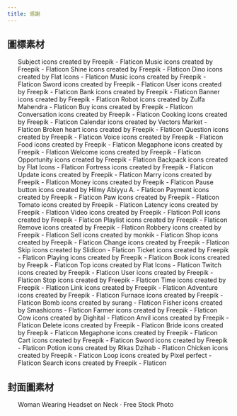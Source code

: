 ---
title: 感謝
---


## 圖標素材
<ul>
	<CreditItem href="https://www.flaticon.com/free-icons/subject" title="subject icons">Subject icons created by Freepik - Flaticon</CreditItem>
	<CreditItem href="https://www.flaticon.com/free-icons/music" title="music icons">Music icons created by Freepik - Flaticon</CreditItem>
	<CreditItem href="https://www.flaticon.com/free-icons/shine" title="shine icons">Shine icons created by Freepik - Flaticon</CreditItem>
	<CreditItem href="https://www.flaticon.com/free-icons/dino" title="dino icons">Dino icons created by Flat Icons - Flaticon</CreditItem>
	<CreditItem href="https://www.flaticon.com/free-icons/music" title="music icons">Music icons created by Freepik - Flaticon</CreditItem>
	<CreditItem href="https://www.flaticon.com/free-icons/sword" title="sword icons">Sword icons created by Freepik - Flaticon</CreditItem>
	<CreditItem href="https://www.flaticon.com/free-icons/user" title="user icons">User icons created by Freepik - Flaticon</CreditItem>
	<CreditItem href="https://www.flaticon.com/free-icons/bank" title="bank icons">Bank icons created by Freepik - Flaticon</CreditItem>
	<CreditItem href="https://www.flaticon.com/free-icons/banner" title="banner icons">Banner icons created by Freepik - Flaticon</CreditItem>
	<CreditItem href="https://www.flaticon.com/free-icons/robot" title="robot icons">Robot icons created by Zulfa Mahendra - Flaticon</CreditItem>
	<CreditItem href="https://www.flaticon.com/free-icons/buy" title="buy icons">Buy icons created by Freepik - Flaticon</CreditItem>
	<CreditItem href="https://www.flaticon.com/free-icons/conversation" title="conversation icons">Conversation icons created by Freepik - Flaticon</CreditItem>
	<CreditItem href="https://www.flaticon.com/free-icons/cooking" title="cooking icons">Cooking icons created by Freepik - Flaticon</CreditItem>
	<CreditItem href="https://www.flaticon.com/free-icons/calendar" title="calendar icons">Calendar icons created by Vectors Market - Flaticon</CreditItem>
	<CreditItem href="https://www.flaticon.com/free-icons/broken-heart" title="broken heart icons">Broken heart icons created by Freepik - Flaticon</CreditItem>
	<CreditItem href="https://www.flaticon.com/free-icons/question" title="question icons">Question icons created by Freepik - Flaticon</CreditItem>
	<CreditItem href="https://www.flaticon.com/free-icons/voice" title="voice icons">Voice icons created by Freepik - Flaticon</CreditItem>
	<CreditItem href="https://www.flaticon.com/free-icons/food" title="food icons">Food icons created by Freepik - Flaticon</CreditItem>
	<CreditItem href="https://www.flaticon.com/free-icons/megaphone" title="megaphone icons">Megaphone icons created by Freepik - Flaticon</CreditItem>
	<CreditItem href="https://www.flaticon.com/free-icons/welcome" title="welcome icons">Welcome icons created by Freepik - Flaticon</CreditItem>
	<CreditItem href="https://www.flaticon.com/free-icons/opportunity" title="opportunity icons">Opportunity icons created by Freepik - Flaticon</CreditItem>
	<CreditItem href="https://www.flaticon.com/free-icons/backpack" title="backpack icons">Backpack icons created by Flat Icons - Flaticon</CreditItem>
	<CreditItem href="https://www.flaticon.com/free-icons/fortress" title="fortress icons">Fortress icons created by Freepik - Flaticon</CreditItem>
	<CreditItem href="https://www.flaticon.com/free-icons/update" title="update icons">Update icons created by Freepik - Flaticon</CreditItem>
	<CreditItem href="https://www.flaticon.com/free-icons/marry" title="marry icons">Marry icons created by Freepik - Flaticon</CreditItem>
	<CreditItem href="https://www.flaticon.com/free-icons/money" title="money icons">Money icons created by Freepik - Flaticon</CreditItem>
	<CreditItem href="https://www.flaticon.com/free-icons/pause-button" title="pause button icons">Pause button icons created by Hilmy Abiyyu A. - Flaticon</CreditItem>
	<CreditItem href="https://www.flaticon.com/free-icons/payment" title="payment icons">Payment icons created by Freepik - Flaticon</CreditItem>
	<CreditItem href="https://www.flaticon.com/free-icons/paw" title="paw icons">Paw icons created by Freepik - Flaticon</CreditItem>
	<CreditItem href="https://www.flaticon.com/free-icons/tomato" title="tomato icons">Tomato icons created by Freepik - Flaticon</CreditItem>
	<CreditItem href="https://www.flaticon.com/free-icons/latency" title="latency icons">Latency icons created by Freepik - Flaticon</CreditItem>
	<CreditItem href="https://www.flaticon.com/free-icons/video" title="video icons">Video icons created by Freepik - Flaticon</CreditItem>
	<CreditItem href="https://www.flaticon.com/free-icons/poll" title="poll icons">Poll icons created by Freepik - Flaticon</CreditItem>
	<CreditItem href="https://www.flaticon.com/free-icons/playlist" title="playlist icons">Playlist icons created by Freepik - Flaticon</CreditItem>
	<CreditItem href="https://www.flaticon.com/free-icons/remove" title="remove icons">Remove icons created by Freepik - Flaticon</CreditItem>
	<CreditItem href="https://www.flaticon.com/free-icons/robbery" title="robbery icons">Robbery icons created by Freepik - Flaticon</CreditItem>
	<CreditItem href="https://www.flaticon.com/free-icons/sell" title="sell icons">Sell icons created by monkik - Flaticon</CreditItem>
	<CreditItem href="https://www.flaticon.com/free-icons/shop" title="shop icons">Shop icons created by Freepik - Flaticon</CreditItem>
	<CreditItem href="https://www.flaticon.com/free-icons/change" title="change icons">Change icons created by Freepik - Flaticon</CreditItem>
	<CreditItem href="https://www.flaticon.com/free-icons/skip" title="skip icons">Skip icons created by Slidicon - Flaticon</CreditItem>
	<CreditItem href="https://www.flaticon.com/free-icons/ticket" title="ticket icons">Ticket icons created by Freepik - Flaticon</CreditItem>
	<CreditItem href="https://www.flaticon.com/free-icons/playing" title="playing icons">Playing icons created by Freepik - Flaticon</CreditItem>
	<CreditItem href="https://www.flaticon.com/free-icons/book" title="book icons">Book icons created by Freepik - Flaticon</CreditItem>
	<CreditItem href="https://www.flaticon.com/free-icons/top" title="top icons">Top icons created by Flat Icons - Flaticon</CreditItem>
	<CreditItem href="https://www.flaticon.com/free-icons/twitch" title="twitch icons">Twitch icons created by Freepik - Flaticon</CreditItem>
	<CreditItem href="https://www.flaticon.com/free-icons/user" title="user icons">User icons created by Freepik - Flaticon</CreditItem>
	<CreditItem href="https://www.flaticon.com/free-icons/stop" title="stop icons">Stop icons created by Freepik - Flaticon</CreditItem>
	<CreditItem href="https://www.flaticon.com/free-icons/time" title="time icons">Time icons created by Freepik - Flaticon</CreditItem>
	<CreditItem href="https://www.flaticon.com/free-icons/link" title="link icons">Link icons created by Freepik - Flaticon</CreditItem>
	<CreditItem href="https://www.flaticon.com/free-icons/adventure" title="adventure icons">Adventure icons created by Freepik - Flaticon</CreditItem>
	<CreditItem href="https://www.flaticon.com/free-icons/furnace" title="furnace icons">Furnace icons created by Freepik - Flaticon</CreditItem>
	<CreditItem href="https://www.flaticon.com/free-icons/bomb" title="bomb icons">Bomb icons created by surang - Flaticon</CreditItem>
	<CreditItem href="https://www.flaticon.com/free-icons/fisher" title="fisher icons">Fisher icons created by Smashicons - Flaticon</CreditItem>
	<CreditItem href="https://www.flaticon.com/free-icons/farmer" title="farmer icons">Farmer icons created by Freepik - Flaticon</CreditItem>
	<CreditItem href="https://www.flaticon.com/free-icons/cow" title="cow icons">Cow icons created by Dighital - Flaticon</CreditItem>
	<CreditItem href="https://www.flaticon.com/free-icons/anvil" title="anvil icons">Anvil icons created by Freepik - Flaticon</CreditItem>
	<CreditItem href="https://www.flaticon.com/free-icons/delete" title="delete icons">Delete icons created by Freepik - Flaticon</CreditItem>
	<CreditItem href="https://www.flaticon.com/free-icons/bride" title="bride icons">Bride icons created by Freepik - Flaticon</CreditItem>
	<CreditItem href="https://www.flaticon.com/free-icons/megaphone" title="megaphone icons">Megaphone icons created by Freepik - Flaticon</CreditItem>
	<CreditItem href="https://www.flaticon.com/free-icons/cart" title="cart icons">Cart icons created by Freepik - Flaticon</CreditItem>
	<CreditItem href="https://www.flaticon.com/free-icons/sword" title="sword icons">Sword icons created by Freepik - Flaticon</CreditItem>
	<CreditItem href="https://www.flaticon.com/free-icons/potion" title="potion icons">Potion icons created by RIkas Dzihab - Flaticon</CreditItem>
	<CreditItem href="https://www.flaticon.com/free-icons/chicken" title="chicken icons">Chicken icons created by Freepik - Flaticon</CreditItem>
	<CreditItem href="https://www.flaticon.com/free-icons/loop" title="loop icons">Loop icons created by Pixel perfect - Flaticon</CreditItem>
	<CreditItem href="https://www.flaticon.com/free-icons/search" title="search icons">Search icons created by Freepik - Flaticon</CreditItem>
</ul>

## 封面圖素材
<ul>
	<CreditItem href="https://www.pexels.com/photo/woman-wearing-headset-on-neck-373945/">Woman Wearing Headset on Neck · Free Stock Photo</CreditItem>
</ul>

<Adsense/>